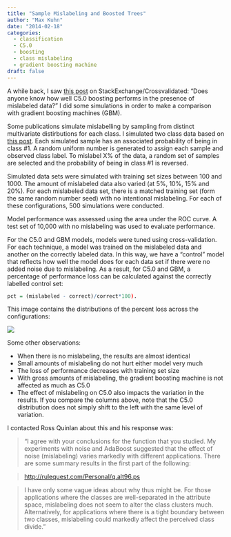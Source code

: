 ```yaml
---
title: "Sample Mislabeling and Boosted Trees"
author: "Max Kuhn"
date: "2014-02-18"
categories:
  - classification
  - C5.0
  - boosting
  - class mislabeling
  - gradient boosting machine
draft: false
---
```


A while back, I saw [this post](https://stats.stackexchange.com/questions/77281/c5-0-boosting-and-mislabeled-data) on StackExchange/Crossvalidated: "Does anyone know how well C5.0 boosting performs in the presence of mislabeled data?" I did some simulations in order to make a comparison with gradient boosting machines (GBM).

Some publications simulate mislabelling by sampling from distinct multivariate distirbutions for each class. I simulated two class data based on [this post](../benchmarking-machine-learning-models-using-simulation/). Each simulated sample has an associated probability of being in class #1. A random uniform number is generated to assign each sample and observed class label. To mislabel X% of the data, a random set of samples are selected and the probability of being in class #1 is reversed.


Simulated data sets were simulated with training set sizes between 100 and 1000. The amount of mislabeled data also varied (at 5%, 10%, 15% and 20%). For each mislabeled data set, there is a matched training set (form the same random number seed) with no intentional mislabeling. For each of these configurations, 500 simulations were conducted.

Model performance was assessed using the area under the ROC curve. A test set of 10,000 with no mislabeling was used to evaluate performance.

For the C5.0 and GBM models, models were tuned using cross-validation. For each technique, a model was trained on the mislabeled data and another on the correctly labeled data. In this way, we have a "control" model that reflects how well the model does for each data set if there were no added noise due to mislabeling. As a result, for C5.0 and GBM, a percentage of performance loss can be calculated against the correctly labelled control set:

```r
pct = (mislabeled - correct)/correct*100). 
```

This image contains the distributions of the percent loss across the configurations:

![](densities.png){fig-align="center"}

Some other observations:

 * When there is no mislabeling, the results are almost identical
 * Small amounts of mislabeling do not hurt either model very much
 * The loss of performance decreases with training set size
 * With gross amounts of mislabeling, the gradient boosting machine is not affected as much as C5.0 
 * The effect of mislabeling on C5.0 also impacts the variation in the results. If you compare the columns above, note that the C5.0 distribution does not simply shift to the left with the same level of variation.

I contacted Ross Quinlan about this and his response was:

> "I agree with your conclusions for the function that you studied.
My experiments with noise and AdaBoost suggested that the effect
of noise (mislabeling) varies markedly with different applications. There are some summary results in the first part of the following:

>    [http://rulequest.com/Personal/q.alt96.ps](http://rulequest.com/Personal/q.alt96.ps)

>I have only some vague ideas about why thus might be.  For those
applications where the classes are well-separated in the attribute
space, mislabeling does not seem to alter the class clusters much.
Alternatively, for applications where there is a tight boundary
between two classes, mislabeling could markedly affect the
perceived class divide."


